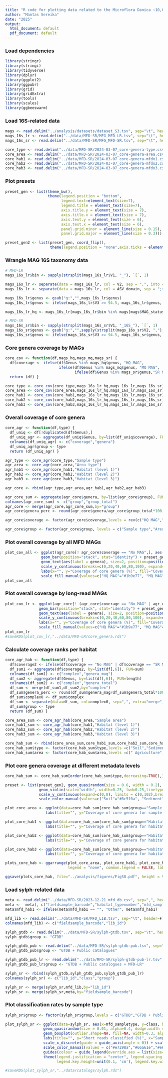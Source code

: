 ---
title: "R code for plotting data related to the Microflora Danica ~10,000 shallow metagenomes"
author: "Mantas Sereika"
date: "2025"
output:
  html_document: default
  pdf_document: default
---


### Load dependencies
```{r, include=TRUE, message=FALSE}
library(stringr)
library(stringi)
library(tidyverse)
library(dplyr)
library(ggplot2)
library(ggpubr)
library(grid)
library(gridExtra)
library(tools)
library(scales)
library(ggbeeswarm)
```


### Load 16S-related data
```{r, include=TRUE}
mags <- read.delim("../analysis/datasets/dataset_S3.tsv", sep="\t", header=T)
mags_16s_lr <- read.delim("../data/MFD-SR/MFG_MFD-LR.tsv", sep="\t", header=F)
mags_16s_sr <- read.delim("../data/MFD-SR/MFG_MFD-SR.tsv", sep="\t", header=F)

core_type <- read.delim("../data/MFD-SR/2024-03-07_core-genera-type.csv", sep=",", header=T)
core_area <- read.delim("../data/MFD-SR/2024-03-07_core-genera-area.csv", sep=",", header=T)
core_hab1 <- read.delim("../data/MFD-SR/2024-03-07_core-genera-mfdo1.csv", sep=",", header=T)
core_hab2 <- read.delim("../data/MFD-SR/2024-03-07_core-genera-mfdo2.csv", sep=",", header=T)
core_hab3 <- read.delim("../data/MFD-SR/2024-03-07_core-genera-mfdo3.csv", sep=",", header=T)
```


### Plot presets
```{r, include=TRUE}
preset_gen <- list(theme_bw(),
                   theme(legend.position = "bottom",
                         legend.text=element_text(size=7),
                         legend.title = element_text(size=7),
                         axis.title.y = element_text(size = 7), 
                         axis.title.x = element_text(size = 7),
                         axis.text.y = element_text(size = 6),
                         axis.text.x = element_text(size = 6),
                         panel.grid.minor = element_line(size = 0.15),
                         panel.grid.major = element_line(size = 0.3)))

preset_gen2 <- list(preset_gen, coord_flip(),
                    theme(legend.position = "none",axis.ticks = element_blank()))
```


### Wrangle MAG 16S taxonomy data
```{r, include=TRUE}
# MFD-LR
mags_16s_lr$bin <- sapply(strsplit(mags_16s_lr$V1, "_"), `[`, 1)

mags_16s_lr <- separate(data = mags_16s_lr, col = V2, sep = ",", into = c("ASV_domain", "phylum","class","order","family","genus","species"))
mags_16s_lr <- separate(data = mags_16s_lr, col = ASV_domain, sep = ";tax=d:",into = c("ASV", "domain"))

mags_16s_lr$genus <- gsub("g:","",mags_16s_lr$genus)
mags_16s_lr$genus <- ifelse(mags_16s_lr$V3 >= 94.5, mags_16s_lr$genus, "Novel genus")

mags_16s_lr_hq <- mags_16s_lr[mags_16s_lr$bin %in% mags[mags$MAG_status == "HQ",]$bin,]

# MFD-SR
mags_16s_sr$bin <- sapply(strsplit(mags_16s_sr$V1, "_16S_"), `[`, 1)
mags_16s_sr$genus <- gsub("g:","",sapply(strsplit(mags_16s_sr$V2, ","), `[`, 6))
mags_16s_sr$genus <- ifelse(mags_16s_sr$V3 >= 94.5, mags_16s_sr$genus, "Novel genus")
```


### Core genera coverage by MAGs
```{r, include=TRUE}
core_cov <- function(df,mags_hq,mags_mq,mags_sr) {
  df$coverage <- ifelse(df$Genus %in% mags_hq$genus, "HQ MAG",
                        ifelse(df$Genus %in% mags_mq$genus, "MQ MAG",
                               ifelse(df$Genus %in% mags_sr$genus,"SR MAG","No MAG")))
  return (df) }

core_type <- core_cov(core_type,mags_16s_lr_hq,mags_16s_lr,mags_16s_sr)
core_area <- core_cov(core_area,mags_16s_lr_hq,mags_16s_lr,mags_16s_sr)
core_hab1 <- core_cov(core_hab1,mags_16s_lr_hq,mags_16s_lr,mags_16s_sr)
core_hab2 <- core_cov(core_hab2,mags_16s_lr_hq,mags_16s_lr,mags_16s_sr)
core_hab3 <- core_cov(core_hab3,mags_16s_lr_hq,mags_16s_lr,mags_16s_sr)
```


### Overall coverage of core genera
```{r, include=TRUE}
core_agr <- function(df,type) {
  df_uniq <- df[!duplicated(df$Genus),]
  df_uniq_agr <- aggregate(df_uniq$Genus, by=list(df_uniq$coverage), FUN=length)
  colnames(df_uniq_agr) <- c("coverage","genera") 
  df_uniq_agr$group <- type
  return (df_uniq_agr) }

agr_type <- core_agr(core_type,"Sample type")
agr_area <- core_agr(core_area,"Area type")
agr_hab1 <- core_agr(core_hab1,"Habitat (level 1)")
agr_hab2 <- core_agr(core_hab2,"Habitat (level 2)")
agr_hab3 <- core_agr(core_hab3,"Habitat (level 3)")

agr_core <- rbind(agr_type,agr_area,agr_hab1,agr_hab2,agr_hab3)

agr_core_sum <- aggregate(agr_core$genera, by=list(agr_core$group), FUN=sum)
colnames(agr_core_sum) <- c("group","group_total")
agr_core <- merge(agr_core,agr_core_sum,by="group")
agr_core$genera_perc <- round(agr_core$genera/agr_core$group_total*100,2)

agr_core$coverage <- factor(agr_core$coverage,levels = rev(c("HQ MAG","MQ MAG","SR MAG","No MAG")))

agr_core$group <- factor(agr_core$group, levels = c("Sample type","Area type","Habitat (level 1)", "Habitat (level 2)", "Habitat (level 3)"))
```


### Plot overall coverage by all MFD MAGs
```{r, include=TRUE}
plot_cov_all <- ggplot(agr_core[! agr_core$coverage == "No MAG",], aes(y=genera_perc, x=group, fill=coverage)) + 
                geom_bar(position="stack", stat="identity") + preset_gen + 
                geom_text(aes(label = genera), size=2, position=position_stack(vjust = 0.5)) +
                scale_y_continuous(breaks=c(0,20,40,60,80,100), expand=c(0,0), limits = c(0,105)) +
                labs(x="", y="Coverage of core genera (%)", fill="Coverage type:") +
                scale_fill_manual(values=c("HQ MAG"="#1b9e77", "MQ MAG"="#d95f02", "SR MAG"="#fee090"), guide = guide_legend(reverse = TRUE)) 
plot_cov_all
```


### Plot overall coverage by long-read MAGs
```{r, include=TRUE}
plot_cov_lr <- ggplot(agr_core[! (agr_core$coverage == "No MAG" | agr_core$coverage == "SR MAG"),], aes(y=genera_perc, x=group, fill=coverage)) + 
               geom_bar(position="stack", stat="identity") + preset_gen + 
               geom_text(aes(label = genera), size=2, position=position_stack(vjust = 0.5)) +
               scale_y_continuous(breaks=c(0,20,40,60,80,100), expand=c(0,0), limits = c(0,105)) +
               labs(x="", y="Coverage of core genera (%)", fill="Coverage type:") +
               scale_fill_manual(values=c("HQ MAG"="#1b9e77", "MQ MAG"="#d95f02"), guide = guide_legend(reverse = TRUE)) 
plot_cov_lr
#saveRDS(plot_cov_lr,"../data/MFD-LR/core_genera.rds")
```


### Calculate coverage ranks per habitat
```{r, include=TRUE}
core_agr_hab <- function(df,type) {
  df$coverage2 <- ifelse(df$coverage == "No MAG" | df$coverage == "SR MAG",0,1)
  df_sum1 <- aggregate(df$coverage2, by=list(df[,6]), FUN=sum)
  colnames(df_sum1) <- c("complex","genera_mag")
  df_sum2 <- aggregate(df$Genus, by=list(df[,6]), FUN=length)
  colnames(df_sum2) <- c("complex","genera_total")
  df_sum <- merge(df_sum1,df_sum2,by="complex")
  df_sum$genera_perc <- round(df_sum$genera_mag/df_sum$genera_total*100,2)
  df_sum$complex0 <- df_sum$complex
  df_sum <- separate(data=df_sum, col=complex0, sep=",", extra="merge",into=c("type", "area", "hab"))
  df_sum$group <- type
  return (df_sum) }

core_area_sum <- core_agr_hab(core_area,"Sample area")
core_hab1_sum <- core_agr_hab(core_hab1,"Habitat (level 1)")
core_hab2_sum <- core_agr_hab(core_hab2,"Habitat (level 2)")
core_hab3_sum <- core_agr_hab(core_hab3,"Habitat (level 3)")

core_hab_sum <- rbind(core_area_sum,core_hab1_sum,core_hab2_sum,core_hab3_sum)
core_hab_sum$type <- factor(core_hab_sum$type,levels =c("Soil","Sediment","Water"))
core_hab_sum$area <- factor(core_hab_sum$area,levels =c(" Agriculture"," Natural"," Urban", " Subterranean"))
```


### Plot core genera coverage at different metadata levels
```{r, include=TRUE}
core_hab_sum <- core_hab_sum[order(core_hab_sum$type,decreasing=TRUE),]

preset <- list(preset_gen2, geom_quasirandom(size = 0.6, width = 0.2),
               geom_violin(scale="width", width=0.25, lwd=0.25,linetype="dashed", fill=NA, alpha=0.5),
               scale_y_continuous(expand=c(0,0), limits = c(0,102),breaks=c(0,20,40,60,80,100)),
               scale_color_manual(values=c("Soil"="#8c510a", "Sediment"="#4d9221", "Water"="#3288bd")))

plot_core_area <- ggplot(data=core_hab_sum[core_hab_sum$group=="Sample area",], aes(x=factor(type, levels=unique(type)), y=genera_perc, color=type)) + 
                  labs(title="", y="Coverage of core genera for sample area category (%)", x="") + preset

plot_core_hab1 <- ggplot(data=core_hab_sum[core_hab_sum$group=="Habitat (level 1)",], aes(x=factor(type, levels=unique(type)), y=genera_perc, color=type)) + 
                  labs(title="", y="Coverage of core genera for habitat level 1 (%)", x="") + preset

plot_core_hab2 <- ggplot(data=core_hab_sum[core_hab_sum$group=="Habitat (level 2)",], aes(x=factor(type, levels=unique(type)), y=genera_perc, color=type)) + 
                  labs(title="", y="Coverage of core genera for habitat level 2 (%)", x="") + preset

plot_core_hab3 <- ggplot(data=core_hab_sum[core_hab_sum$group=="Habitat (level 3)",], aes(x=factor(type, levels=unique(type)), y=genera_perc, color=type)) + 
                  labs(title="", y="Coverage of core genera for habitat level 3 (%)", x="") + preset 

plots_core_hab <- ggarrange(plot_core_area, plot_core_hab1, plot_core_hab2, plot_core_hab3, nrow=2, ncol=2, align = c("v"),
                            legend = "none", common.legend = FALSE, labels = c("a","b","c","d"), font.label = list(size = 9))

ggsave(plots_core_hab, file="../analysis/figures/FigS8.pdf", height = 90, width = 180, useDingbats=FALSE,  units ="mm", dpi = 300)
```


### Load sylph-related data
```{r, include=TRUE}
meta <- read.delim("../data/MFD-SR/2023-12-21_mfd_db.csv", sep=",", header=T)
meta <-  meta[, c("fieldsample_barcode","habitat_typenumber","mfd_sampletype","mfd_areatype", "mfd_hab1","mfd_hab2","mfd_hab3", "longitude", "latitude")]
meta$mfd_hab1 <- ifelse(meta$mfd_hab1 == "", "Other", meta$mfd_hab1)

mfd_lib <- read.delim("../data/MFD-SR/MFD_LIB.tsv", sep="\t", header=F)
colnames(mfd_lib) <- c("fieldsample_barcode","lib_id")

sylph_gtdb <- read.delim("../data/MFD-SR/sylph-gtdb.tsv", sep="\t", header=F)
sylph_gtdb$group <- "GTDB"

sylph_gtdb_pub <- read.delim("../data/MFD-SR/sylph-gtdb-pub.tsv", sep="\t", header=F)
sylph_gtdb_pub$group <- "GTDB + Public catalogues"

sylph_gtdb_pub_lr <- read.delim("../data/MFD-SR/sylph-gtdb-pub-lr.tsv", sep="\t", header=F)
sylph_gtdb_pub_lr$group <- "GTDB + Public catalogues + MFD-LR"

sylph_sr <- rbind(sylph_gtdb,sylph_gtdb_pub,sylph_gtdb_pub_lr)
colnames(sylph_sr) <- c("lib_id","class","group")

sylph_sr <- merge(sylph_sr,mfd_lib,by="lib_id")
sylph_sr <- merge(sylph_sr,meta,by="fieldsample_barcode")
```


### Plot classification rates by sample type
```{r, include=TRUE}
sylph_sr$group <- factor(sylph_sr$group,levels = c("GTDB","GTDB + Public catalogues","GTDB + Public catalogues + MFD-LR"))

plot_sylph_sr <- ggplot(data=sylph_sr, aes(x=mfd_sampletype, y=class, by=group, color=group)) + 
                 geom_quasirandom(size = 0.01, alpha=0.4, dodge.width = 0.9) + 
                 geom_boxplot(outlier.shape=NA, fill=NA, width=0.3, alpha = 0.4, lwd=0.1, position = position_dodge(width = 0.9), color="black") + 
                 labs(title="", y="Short reads classified (%)", x="Sample type", color="Database:") + 
                 scale_x_discrete(guide = guide_axis(angle = 0)) + scale_y_continuous(expand=c(0,0), breaks = c(0,25,50,75,100), limits=c(0,102)) + 
                 scale_color_manual(values = c("#e7298a","#66a61e","#e6ab02")) +  preset_gen + 
                 guides(colour = guide_legend(override.aes = list(size=1.5), nrow=3, byrow=TRUE)) +
                 theme(legend.justification = "center", legend.spacing.x = unit(0.1, 'cm'), legend.spacing.y = unit(0.1, 'cm'), 
                       legend.key.height=unit(0.1, 'cm'), legend.key.width=unit(0.1, 'cm'), legend.box.spacing = unit(0, "cm"))

#saveRDS(plot_sylph_sr,"../data/catalogs/sylph.rds")
```
